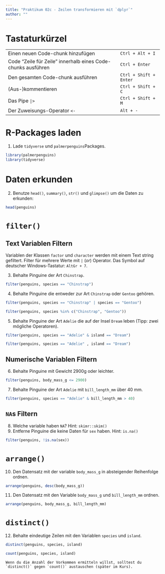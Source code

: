 ```yaml
---
title: "Praktikum 02c - Zeilen transformieren mit `dplyr`"
author: ""
---
```


# Tastaturkürzel

|                                                              |                        |
|--------------------------------------------------------------|------------------------|
| Einen neuen Code-chunk hinzufügen                            | `Ctrl + Alt + I`       |
| Code "Zeile für Zeile" innerhalb eines Code-chunks ausführen | `Ctrl + Enter`         |
| Den gesamten Code-chunk ausführen                            | `Ctrl + Shift + Enter` |
| (Aus-)kommentieren                                           | `Ctrl + Shift + C`     |
| Das Pipe `|>`                                                | `Ctrl + Shift + M`     |
| Der Zuweisungs-Operator `<-`                                 | `Alt + -`              |

# R-Packages laden

1.  Lade `tidyverse` und `palmerpenguins`Packages.

```r
library(palmerpenguins)
library(tidyverse)
```


# Daten erkunden

2.  Benutze `head()`, `summary()`, `str()` und `glimpse()` um die Daten zu erkunden:

```r
head(penguins)
```


# `filter()`

## Text Variablen Filtern

Variablen der Klassen `factor` und `character` werden mit einem Text string gefiltert. Filter für mehrere Werte mit `|` (*or*) Operator. Das Symbol auf deutscher Windows-Tastatur: `AltGr + 7`.

3.  Behalte Pinguine der Art `Chinstrap`.

```r
filter(penguins, species == "Chinstrap")
```

4.  Behalte Pinguine die entweder zur Art `Chinstrap` oder `Gentoo` gehören.

```r
filter(penguins, species == "Chinstrap" | species == "Gentoo")
```


```r
filter(penguins, species %in% c("Chinstrap", "Gentoo"))
```

5.  Behalte Pinguine der Art `Adelie` die auf der Insel `Dream` leben (Tipp: zwei mögliche Operatoren).

```r
filter(penguins, species == "Adelie" & island == "Dream")
```

```r
filter(penguins, species == "Adelie" , island == "Dream")
```

## Numerische Variablen Filtern

6.  Behalte Pinguine mit Gewicht 2900g oder leichter.

```r
filter(penguins, body_mass_g <= 2900)
```

7.  Behalte Pinguine der Art `Adelie` mit `bill_length_mm` über 40 mm.

```r
filter(penguins, species == "Adelie" & bill_length_mm > 40)
```

## `NA`s Filtern

8.  Welche variable haben `NA`? Hint: `skimr::skim()`
9.  Entferne Pinguine die keine Daten für `sex` haben. Hint: `is.na()`

```r
filter(penguins, !is.na(sex))
```

# `arrange()`

10. Den Datensatz mit der variable `body_mass_g` in absteigender Reihenfolge ordnen.

```r
arrange(penguins, desc(body_mass_g))
```

11. Den Datensatz mit den Variable `body_mass_g` und `bill_length_mm` ordnen.

```r
arrange(penguins, body_mass_g, bill_length_mm)
```


# `distinct()`

12. Behalte eindeutige Zeilen mit den Variablen `species` und `island`.

```r
distinct(penguins, species, island)
```

```r
count(penguins, species, island)
```

    Wenn du die Anzahl der Vorkommen ermitteln willst, solltest du `distinct()` gegen `count()` austauschen (später im Kurs).
